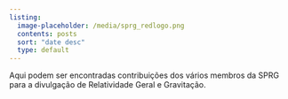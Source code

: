 ```yaml
---
listing:
  image-placeholder: /media/sprg_redlogo.png
  contents: posts
  sort: "date desc"
  type: default
---
```


Aqui podem ser encontradas contribuições dos vários membros da SPRG para a divulgação de Relatividade Geral e Gravitação.
